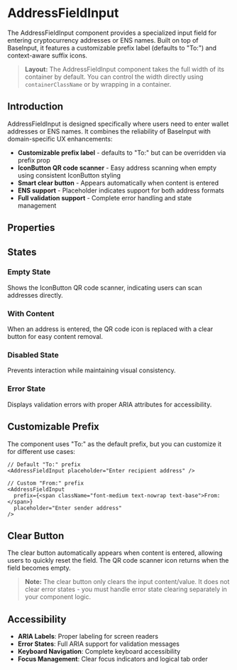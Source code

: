 
<Meta
  of={AddressFieldInputStories}
  title="Components/AddressFieldInput/Overview"
/>

# AddressFieldInput

The AddressFieldInput component provides a specialized input field for entering cryptocurrency addresses or ENS names. Built on top of BaseInput, it features a customizable prefix label (defaults to "To:") and context-aware suffix icons.

> **Layout:** The AddressFieldInput component takes the full width of its container by default. You can control the width directly using `containerClassName` or by wrapping in a container.

## Introduction

AddressFieldInput is designed specifically where users need to enter wallet addresses or ENS names. It combines the reliability of BaseInput with domain-specific UX enhancements:

- **Customizable prefix label** - defaults to "To:" but can be overridden via prefix prop
- **IconButton QR code scanner** - Easy address scanning when empty using consistent IconButton styling
- **Smart clear button** - Appears automatically when content is entered
- **ENS support** - Placeholder indicates support for both address formats
- **Full validation support** - Complete error handling and state management

<Canvas of={AddressFieldInputStories.Default} />

## Properties

<Controls />

## States

### Empty State

Shows the IconButton QR code scanner, indicating users can scan addresses directly.

<Canvas of={AddressFieldInputStories.Empty} />

### With Content

When an address is entered, the QR code icon is replaced with a clear button for easy content removal.

<Canvas of={AddressFieldInputStories.WithContent} />

### Disabled State

Prevents interaction while maintaining visual consistency.

<Canvas of={AddressFieldInputStories.Disabled} />

### Error State

Displays validation errors with proper ARIA attributes for accessibility.

<Canvas of={AddressFieldInputStories.Error} />

## Customizable Prefix

The component uses "To:" as the default prefix, but you can customize it for different use cases:

```tsx
// Default "To:" prefix
<AddressFieldInput placeholder="Enter recipient address" />

// Custom "From:" prefix
<AddressFieldInput
  prefix={<span className="font-medium text-nowrap text-base">From:</span>}
  placeholder="Enter sender address"
/>
```

## Clear Button

The clear button automatically appears when content is entered, allowing users to quickly reset the field. The QR code scanner icon returns when the field becomes empty.

> **Note:** The clear button only clears the input content/value. It does not clear error states - you must handle error state clearing separately in your component logic.

## Accessibility

- **ARIA Labels**: Proper labeling for screen readers
- **Error States**: Full ARIA support for validation messages
- **Keyboard Navigation**: Complete keyboard accessibility
- **Focus Management**: Clear focus indicators and logical tab order
